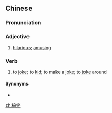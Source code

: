 ==Chinese==
{{zh-forms|alt=攪笑-Cantonese}}

===Pronunciation===
{{zh-pron
|m=gǎoxiào
|c=gaau2 siu3
|cat=a,v
}}

===Adjective===
{{zh-adj}}

# [[hilarious]]; [[amusing]]

===Verb===
{{zh-verb}}

# to [[joke]]; to [[kid]]; to make a [[joke]]; to [[joke]] around
#: {{zh-x|你 搞笑 吧！|Are you '''kidding''' me?}}

====Synonyms====
* {{zh-l|開玩笑}}

[[zh:搞笑]]